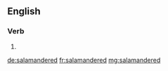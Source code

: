 ==English==

===Verb===
{{head|en}}

# {{en-past of|salamander}}

[[de:salamandered]]
[[fr:salamandered]]
[[mg:salamandered]]